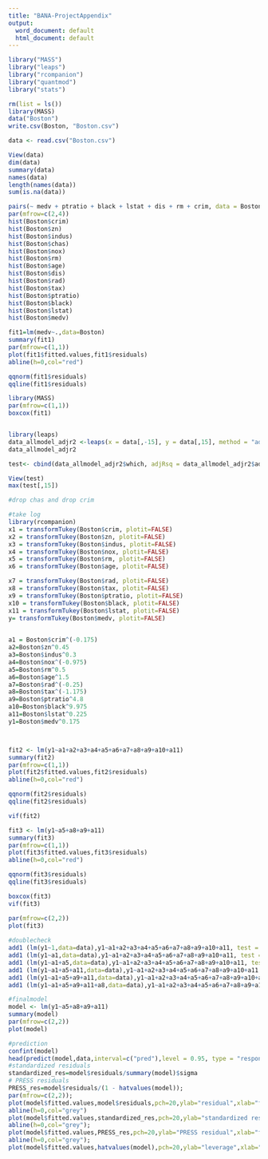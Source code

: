```yaml
---
title: "BANA-ProjectAppendix"
output:
  word_document: default
  html_document: default
---
```

```r
library("MASS")
library("leaps")
library("rcompanion")
library("quantmod")
library("stats")

```

```r
rm(list = ls())
library(MASS)
data("Boston")
write.csv(Boston, "Boston.csv")

data <- read.csv("Boston.csv")

View(data)
dim(data)
summary(data)
names(data)
length(names(data))
sum(is.na(data))

pairs(~ medv + ptratio + black + lstat + dis + rm + crim, data = Boston, main = "Boston Data")
par(mfrow=c(2,4))
hist(Boston$crim)
hist(Boston$zn)
hist(Boston$indus)
hist(Boston$chas)
hist(Boston$nox)
hist(Boston$rm)
hist(Boston$age)
hist(Boston$dis)
hist(Boston$rad)
hist(Boston$tax)
hist(Boston$ptratio)
hist(Boston$black)
hist(Boston$lstat)
hist(Boston$medv)

fit1=lm(medv~.,data=Boston)
summary(fit1)
par(mfrow=c(1,1))
plot(fit1$fitted.values,fit1$residuals)
abline(h=0,col="red")

qqnorm(fit1$residuals)
qqline(fit1$residuals)

library(MASS)
par(mfrow=c(1,1))
boxcox(fit1)


library(leaps)
data_allmodel_adjr2 <-leaps(x = data[,-15], y = data[,15], method = "adjr2")
data_allmodel_adjr2

test<- cbind(data_allmodel_adjr2$which, adjRsq = data_allmodel_adjr2$adjr2)

View(test)
max(test[,15])

#drop chas and drop crim

#take log
library(rcompanion)
x1 = transformTukey(Boston$crim, plotit=FALSE)
x2 = transformTukey(Boston$zn, plotit=FALSE)
x3 = transformTukey(Boston$indus, plotit=FALSE)
x4 = transformTukey(Boston$nox, plotit=FALSE)
x5 = transformTukey(Boston$rm, plotit=FALSE)
x6 = transformTukey(Boston$age, plotit=FALSE)

x7 = transformTukey(Boston$rad, plotit=FALSE)
x8 = transformTukey(Boston$tax, plotit=FALSE)
x9 = transformTukey(Boston$ptratio, plotit=FALSE)
x10 = transformTukey(Boston$black, plotit=FALSE)
x11 = transformTukey(Boston$lstat, plotit=FALSE)
y= transformTukey(Boston$medv, plotit=FALSE)
  

a1 = Boston$crim^(-0.175)
a2=Boston$zn^0.45
a3=Boston$indus^0.3
a4=Boston$nox^(-0.975)
a5=Boston$rm^0.5
a6=Boston$age^1.5
a7=Boston$rad^(-0.25)
a8=Boston$tax^(-1.175)
a9=Boston$ptratio^4.8
a10=Boston$black^9.975
a11=Boston$lstat^0.225
y1=Boston$medv^0.175



fit2 <- lm(y1~a1+a2+a3+a4+a5+a6+a7+a8+a9+a10+a11)
summary(fit2)
par(mfrow=c(1,1))
plot(fit2$fitted.values,fit2$residuals)
abline(h=0,col="red")

qqnorm(fit2$residuals)
qqline(fit2$residuals)

vif(fit2)

fit3 <- lm(y1~a5+a8+a9+a11)
summary(fit3)
par(mfrow=c(1,1))
plot(fit3$fitted.values,fit3$residuals)
abline(h=0,col="red")

qqnorm(fit3$residuals)
qqline(fit3$residuals)

boxcox(fit3)
vif(fit3)

par(mfrow=c(2,2))
plot(fit3)  
  
#doublecheck
add1 (lm(y1~1,data=data),y1~a1+a2+a3+a4+a5+a6+a7+a8+a9+a10+a11, test = "F")
add1 (lm(y1~a1,data=data),y1~a1+a2+a3+a4+a5+a6+a7+a8+a9+a10+a11, test = "F")
add1 (lm(y1~a1+a5,data=data),y1~a1+a2+a3+a4+a5+a6+a7+a8+a9+a10+a11, test = "F")  
add1 (lm(y1~a1+a5+a11,data=data),y1~a1+a2+a3+a4+a5+a6+a7+a8+a9+a10+a11, test = "F")  
add1 (lm(y1~a1+a5+a9+a11,data=data),y1~a1+a2+a3+a4+a5+a6+a7+a8+a9+a10+a11, test = "F")  
add1 (lm(y1~a1+a5+a9+a11+a8,data=data),y1~a1+a2+a3+a4+a5+a6+a7+a8+a9+a10+a11, test = "F")  

#finalmodel
model <- lm(y1~a5+a8+a9+a11)
summary(model)  
par(mfrow=c(2,2))
plot(model)

#prediction
confint(model)
head(predict(model,data,interval=c("pred"),level = 0.95, type = "response"))
#standardized residuals
standardized_res=model$residuals/summary(model)$sigma
# PRESS residuals
PRESS_res=model$residuals/(1 - hatvalues(model));
par(mfrow=c(2,2));
plot(model$fitted.values,model$residuals,pch=20,ylab="residual",xlab="fitted value");
abline(h=0,col="grey")
plot(model$fitted.values,standardized_res,pch=20,ylab="standardized residual",xlab="fitted value");
abline(h=0,col="grey");
plot(model$fitted.values,PRESS_res,pch=20,ylab="PRESS residual",xlab="fitted value");
abline(h=0,col="grey");
plot(model$fitted.values,hatvalues(model),pch=20,ylab="leverage",xlab="fitted value");



```

